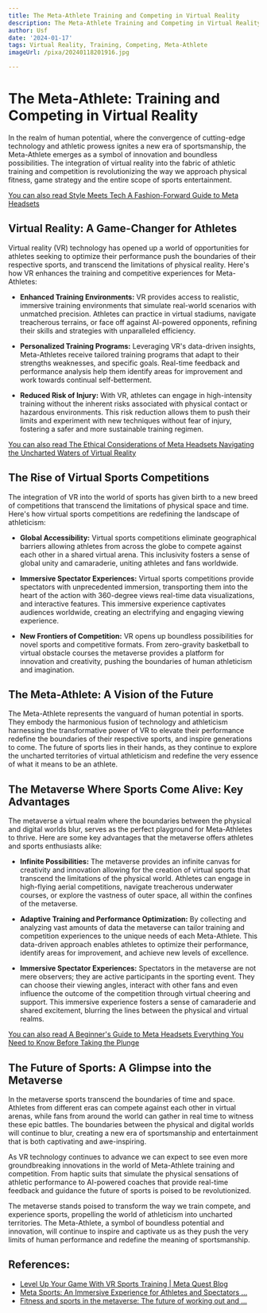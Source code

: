 ```yaml
---
title: The Meta-Athlete Training and Competing in Virtual Reality
description: The Meta-Athlete Training and Competing in Virtual Reality
author: Usf
date: '2024-01-17'
tags: Virtual Reality, Training, Competing, Meta-Athlete
imageUrl: /pixa/20240118201916.jpg

---
```

# The  Meta-Athlete: Training and Competing in Virtual Reality

In the realm of human potential, where the convergence of cutting-edge technology and athletic prowess ignites a new era of sportsmanship, the Meta-Athlete emerges as  a symbol of innovation and boundless possibilities. The  integration of virtual reality into  the  fabric of athletic training and competition is revolutionizing the way we approach physical fitness, game strategy and the entire scope of sports entertainment.

[You can also read Style Meets Tech  A Fashion-Forward Guide to Meta Headsets](Style%20Meets%20Tech%20A%20Fashion-Forward%20Guide%20to%20Meta%20Headsets)


## Virtual  Reality: A Game-Changer for Athletes

Virtual reality  (VR) technology has opened up a world of opportunities for athletes seeking to optimize their performance push the boundaries of their respective sports, and  transcend the limitations of physical reality. Here's how VR enhances the training and  competitive  experiences for Meta-Athletes:

* **Enhanced Training Environments:**  VR provides access to realistic, immersive training environments that simulate real-world scenarios with unmatched  precision. Athletes can practice in virtual stadiums, navigate treacherous terrains, or face  off against AI-powered opponents, refining  their skills and strategies with unparalleled efficiency.

* **Personalized Training Programs:** Leveraging VR's data-driven insights, Meta-Athletes receive tailored training programs that adapt to their strengths weaknesses, and specific goals. Real-time  feedback and performance analysis help them identify areas for improvement and  work towards  continual self-betterment.

* **Reduced Risk  of Injury:** With VR, athletes can engage in high-intensity training without the inherent risks associated  with physical contact or hazardous environments. This risk  reduction allows  them to push their limits and experiment with new techniques without fear of injury, fostering a  safer and  more sustainable training regimen.

[You can  also read The Ethical Considerations of  Meta Headsets Navigating the  Uncharted Waters of Virtual Reality](The%20Ethical%20Considerations%20of%20Meta%20Headsets%20Navigating%20the%20Uncharted%20Waters%20of%20Virtual%20Reality)


## The Rise of Virtual Sports Competitions

The integration of VR into the world of sports has  given birth to a new breed of competitions that transcend the limitations of physical space and  time. Here's how virtual sports competitions are redefining the landscape of athleticism:

* **Global Accessibility:**  Virtual sports competitions eliminate geographical barriers allowing athletes from across the globe to compete against each other in a shared virtual arena. This inclusivity fosters a sense of global unity and camaraderie, uniting  athletes and fans worldwide.

* **Immersive Spectator  Experiences:** Virtual  sports competitions provide spectators with unprecedented immersion, transporting them into the  heart  of the action with 360-degree views real-time data visualizations, and interactive features. This immersive experience captivates audiences worldwide, creating an  electrifying and engaging viewing experience.

* **New Frontiers of Competition:** VR opens up boundless possibilities for novel sports and competitive formats. From zero-gravity basketball to virtual obstacle courses the metaverse  provides a platform for innovation and creativity, pushing the boundaries of human athleticism  and  imagination.

## The Meta-Athlete: A Vision of the Future

The Meta-Athlete represents the vanguard of human potential in sports. They  embody the  harmonious fusion of technology and  athleticism harnessing the transformative power  of VR to  elevate their performance redefine the  boundaries of their respective sports, and inspire generations to come. The future of  sports lies in their hands, as they continue to explore the uncharted territories of virtual  athleticism and redefine the very essence of what it means to be an athlete.

## The Metaverse Where  Sports Come Alive: Key Advantages

The metaverse a virtual realm where the boundaries between the physical  and digital worlds blur,  serves  as  the perfect playground  for Meta-Athletes to thrive. Here are some key advantages that the metaverse  offers athletes and sports enthusiasts alike:

* **Infinite Possibilities:** The metaverse provides an infinite canvas for creativity and innovation allowing for the creation of virtual sports that transcend the limitations of the physical world. Athletes can engage in high-flying aerial competitions, navigate  treacherous underwater courses, or explore the  vastness of outer space, all within the confines of the metaverse.

* **Adaptive Training and Performance Optimization:** By collecting and analyzing vast  amounts of data the metaverse can tailor training  and competition experiences to the  unique  needs of each Meta-Athlete. This data-driven approach enables athletes to optimize their performance, identify areas for improvement, and achieve new levels of excellence.

* **Immersive Spectator Experiences:** Spectators  in the  metaverse are not mere observers; they  are active participants in the sporting event. They can  choose  their viewing angles, interact with  other fans  and even influence  the outcome of the competition through virtual cheering and support. This  immersive  experience fosters  a sense of camaraderie and shared excitement, blurring the lines between the  physical and virtual realms.

[You can also read A  Beginner's Guide to Meta Headsets Everything You  Need to Know Before Taking the Plunge](A%20Beginner%27s%20Guide%20to%20Meta%20Headsets%20Everything%20You%20Need%20to%20Know%20Before%20Taking%20the%20Plunge)


## The Future of Sports: A Glimpse  into the Metaverse

In the metaverse sports  transcend the boundaries of time and space. Athletes from different eras can compete against each other in virtual arenas, while  fans from around the world can gather in real time to  witness these epic battles. The boundaries between the physical and digital worlds will continue to blur, creating a new era of  sportsmanship and entertainment that is both captivating and awe-inspiring.

As VR technology  continues to advance  we  can expect to see even more groundbreaking innovations in the world of Meta-Athlete training and competition. From haptic suits that simulate the physical sensations of athletic  performance to AI-powered coaches that provide real-time feedback  and guidance the future of sports  is poised to be revolutionized.

The metaverse stands poised  to transform the way we train compete, and  experience sports, propelling the world of athleticism  into uncharted territories.  The Meta-Athlete,  a symbol of boundless potential  and innovation, will continue to inspire and captivate us as they push the very limits of human performance and redefine the meaning of sportsmanship.

## References:
- [Level Up Your Game With VR Sports Training | Meta Quest Blog](https://www.meta.com/blog/quest/level-up-your-game-with-vr-sports-training/)
- [Meta Sports: An Immersive Experience for Athletes and Spectators ...](https://medium.com/@MW_MetaUtopia/meta-sports-an-immersive-experience-for-athletes-and-spectators-alike-bf8e9857177a)
- [Fitness and sports in the metaverse: The future of working out and ...](https://landvault.io/blog/fitness-in-the-metaverse)

